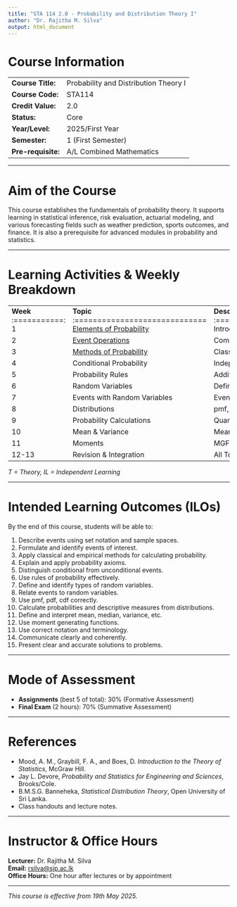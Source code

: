 ```yaml
---
title: "STA 114 2.0 - Probability and Distribution Theory I"
author: "Dr. Rajitha M. Silva"
output: html_document
---
```


# Course Information

|                    |                                       |
|--------------------|---------------------------------------|
| **Course Title:**  | Probability and Distribution Theory I |
| **Course Code:**   | STA114                                |
| **Credit Value:**  | 2.0                                   |
| **Status:**        | Core                                  |
| **Year/Level:**    | 2025/First Year                       |
| **Semester:**      | 1 (First Semester)                    |
| **Pre-requisite:** | A/L Combined Mathematics              |

------------------------------------------------------------------------

# Aim of the Course

This course establishes the fundamentals of probability theory. It supports learning in statistical inference, risk evaluation, actuarial modeling, and various forecasting fields such as weather prediction, sports outcomes, and finance. It is also a prerequisite for advanced modules in probability and statistics.

------------------------------------------------------------------------

# Learning Activities & Weekly Breakdown

::: {style="text-align: center;"}
|  |  |  |  |  |
|----|----|----|----|----|
| **Week** :===========: 1 | **Topic** :============================= [Elements of Probability](week1) | **Description** :========================================================================= Introduction, experiments, outcomes, sample spaces, events | **Hours** :============: 6 (2T + 4IL) | **Assessment** :===============: |
| 2 | [Event Operations](week2) | Complements, unions, intersections, mutually exclusive/exhaustive events | 4 (2T + 2IL) |  |
| 3 | [Methods of Probability](https://sportsanalyzr.shinyapps.io/week3/) | Classical, relative frequency, axioms, interpretation | 4 (2T + 2IL) | Assignment 1 |
| 4 | Conditional Probability | Independent events | 4 (2T + 2IL) | Assignment 2 |
| 5 | Probability Rules | Addition, multiplication, total probability, Bayes' theorem | 4 (2T + 2IL) |  |
| 6 | Random Variables | Definitions, discrete and continuous variables | 4 (2T + 2IL) | Assignment 3 |
| 7 | Events with Random Variables | Event representation and revision | 4 (2T + 2IL) | Assignment 4 |
| 8 | Distributions | pmf, pdf, cdf | 5 (2T + 3IL) | Assignment 5 |
| 9 | Probability Calculations | Quantiles, quartiles, percentiles | 4 (2T + 2IL) | Assignment 6 |
| 10 | Mean & Variance | Mean and variance of r.v.s and functions | 5 (2T + 3IL) | Assignment 7 |
| 11 | Moments | MGF and properties | 4 (2T + 2IL) |  |
| 12-13 | Revision & Integration | All Topics | 6 IL | Problem Solving |
:::

*T = Theory, IL = Independent Learning*

------------------------------------------------------------------------

# Intended Learning Outcomes (ILOs)

By the end of this course, students will be able to:

1.  Describe events using set notation and sample spaces.\
2.  Formulate and identify events of interest.\
3.  Apply classical and empirical methods for calculating probability.\
4.  Explain and apply probability axioms.\
5.  Distinguish conditional from unconditional events.\
6.  Use rules of probability effectively.\
7.  Define and identify types of random variables.\
8.  Relate events to random variables.\
9.  Use pmf, pdf, cdf correctly.\
10. Calculate probabilities and descriptive measures from distributions.\
11. Define and interpret mean, median, variance, etc.\
12. Use moment generating functions.\
13. Use correct notation and terminology.\
14. Communicate clearly and coherently.\
15. Present clear and accurate solutions to problems.

------------------------------------------------------------------------

# Mode of Assessment

-   **Assignments** (best 5 of total): 30% (Formative Assessment)\
-   **Final Exam** (2 hours): 70% (Summative Assessment)

------------------------------------------------------------------------

# References

-   Mood, A. M., Graybill, F. A., and Boes, D. *Introduction to the Theory of Statistics*, McGraw Hill.\
-   Jay L. Devore, *Probability and Statistics for Engineering and Sciences*, Brooks/Cole.\
-   B.M.S.G. Banneheka, *Statistical Distribution Theory*, Open University of Sri Lanka.\
-   Class handouts and lecture notes.

------------------------------------------------------------------------

# Instructor & Office Hours

**Lecturer:** Dr. Rajitha M. Silva\
**Email:** [rsilva\@sjp.ac.lk](mailto:rsilva@sjp.ac.lk){.email}\
**Office Hours:** One hour after lectures or by appointment

------------------------------------------------------------------------

*This course is effective from 19th May 2025.*
